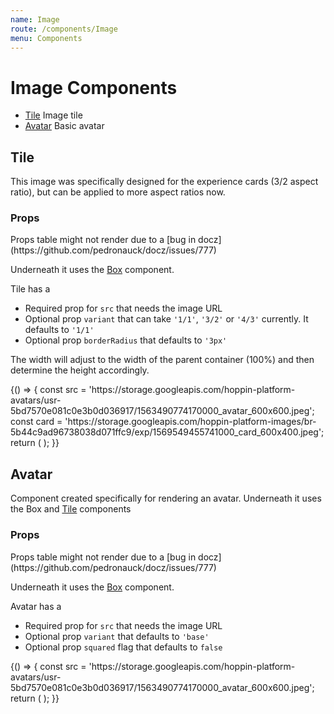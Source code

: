 ```yaml
---
name: Image
route: /components/Image
menu: Components
---
```



# Image Components

- [Tile](#tile) Image tile
- [Avatar](#avatar) Basic avatar

## Tile

This image was specifically designed for the experience cards (3/2 aspect ratio), but can be applied to more aspect ratios now.

### Props

<Props of={Tile} />
Props table might not render due to a [bug in docz](https://github.com/pedronauck/docz/issues/777)

Underneath it uses the [Box](/components/Box) component.

Tile has a
- Required prop for `src` that needs the image URL
- Optional prop `variant` that can take `'1/1'`, `'3/2'` or `'4/3'` currently. It defaults to `'1/1'`
- Optional prop `borderRadius` that defaults to `'3px'`

The width will adjust to the width of the parent container (100%) and then determine the height accordingly.

<Playground>
  {() => {
    const src = 'https://storage.googleapis.com/hoppin-platform-avatars/usr-5bd7570e081c0e3b0d036917/1563490774170000_avatar_600x600.jpeg';
    const card = 'https://storage.googleapis.com/hoppin-platform-images/br-5b44c9ad96738038d071ffc9/exp/1569549455741000_card_600x400.jpeg';
    return (
      <Box>
        <Box width="200px" padding="base" bg="primary.lighter">
          <Tile src={src} />
        </Box>
        <Box width="300px" marginTop="large" padding="base" bg="primary.lighter">
          <Tile src={card} variant="3/2" />
        </Box>
        <Box width="500px" marginTop="large" padding="base" bg="primary.lighter">
          <Tile src={card} variant="4/3" borderRadius="20px" />
        </Box>
      </Box>
    );
  }}
</Playground>

## Avatar

Component created specifically for rendering an avatar. Underneath it uses the Box and [Tile](#tile) components

### Props

<Props of={Avatar} />
Props table might not render due to a [bug in docz](https://github.com/pedronauck/docz/issues/777)

Underneath it uses the [Box](/components/Box) component.

Avatar has a
- Required prop for `src` that needs the image URL
- Optional prop `variant` that defaults to `'base'`
- Optional prop `squared` flag that defaults to `false`

<Playground>
  {() => {
    const src = 'https://storage.googleapis.com/hoppin-platform-avatars/usr-5bd7570e081c0e3b0d036917/1563490774170000_avatar_600x600.jpeg';
    return (
      <Box width="400px" height="150px" padding="base" bg="primary.lighter">
        <Avatar src={src} paddingRight="base" />
        <Avatar src={src} paddingRight="small" squared />
        <Avatar src={src} variant="icon" alignSelf="flex-start" />
      </Box>
    );
  }}
</Playground>
